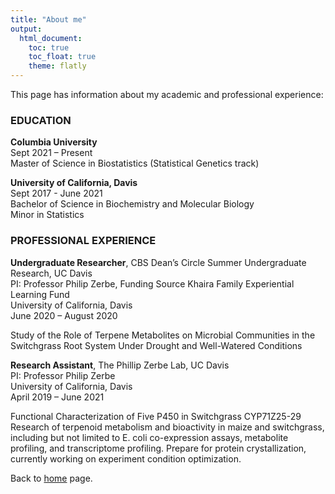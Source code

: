 ```yaml
---
title: "About me"
output: 
  html_document:
    toc: true
    toc_float: true
    theme: flatly
---
```


This page has information about my academic and professional experience:

### EDUCATION
**Columbia University**   	
Sept 2021 – Present  
Master of Science in Biostatistics (Statistical Genetics track)  

**University of California, Davis**   	
Sept 2017 - June 2021     
Bachelor of Science in Biochemistry and Molecular Biology    
Minor in Statistics	   

### PROFESSIONAL EXPERIENCE 
**Undergraduate Researcher**, CBS Dean’s Circle Summer Undergraduate Research, UC Davis    
PI: Professor Philip Zerbe, Funding Source Khaira Family Experiential Learning Fund        
University of California, Davis       
June 2020 – August 2020      

Study of the Role of Terpene Metabolites on Microbial Communities in the Switchgrass Root System Under Drought and Well-Watered Conditions	 


**Research Assistant**, The Phillip Zerbe Lab, UC Davis	                                                                 
PI: Professor Philip Zerbe      
University of California, Davis         
April 2019 – June 2021       

Functional Characterization of Five P450 in Switchgrass CYP71Z25-29       
Research of terpenoid metabolism and bioactivity in maize and switchgrass, including but not limited to E. coli co-expression assays, metabolite profiling, and transcriptome profiling. Prepare for protein crystallization, currently working on experiment condition optimization.

Back to [home](index.html) page.
